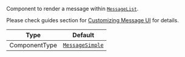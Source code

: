 Component to render a message within [`MessageList`](../../../../ui-components/message-list.mdx).

Please check guides section for [Customizing Message UI](../../../../guides/custom-message.mdx) for details.

| Type          | Default                                                         |
| ------------- | --------------------------------------------------------------- |
| ComponentType | [`MessageSimple`](../../../../ui-components/message-simple.mdx) |
